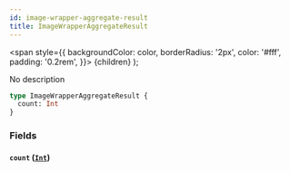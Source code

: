 ```yaml
---
id: image-wrapper-aggregate-result
title: ImageWrapperAggregateResult
---
```


<span
style={{
      backgroundColor: color,
      borderRadius: '2px',
      color: '#fff',
      padding: '0.2rem',
    }}>
{children}
</span>
);

No description

```graphql
type ImageWrapperAggregateResult {
  count: Int
}
```

### Fields

#### `count` ([`Int`](/docs/schema/scalars/int))

